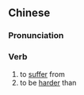 {{also|苦于}}
==Chinese==
{{zh-forms|s=苦于}}

===Pronunciation===
{{zh-pron
|m=kǔyú
|c=fu2 jyu1
|cat=v
}}

===Verb===
{{zh-verb}}

# to [[suffer]] from
# to be [[harder]] than {{gloss|when comparing two types of hardship}}